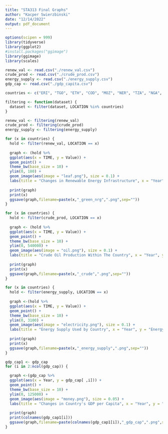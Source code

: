 ```yaml
---
title: "STA313 Final Graphs"
author: "Kacper Swierzbinski"
date: "12/14/2022"
output: pdf_document
---
```


```r
options(scipen = 999)
library(tidyverse)
library(ggplot2)
#install.packages("ggimage")
library(ggimage)
library(scales)

renew_val <- read.csv("./renew_val.csv")
crude_prod <- read.csv("./crude_prod.csv")
energy_supply <- read.csv("./energy_supply.csv")
gdp_cap <- read.csv("./gdp_capita.csv")
```

```r
countries <- c("ERI", "TGO", "ETH", "COD", "MOZ", "NER", "TZA", "NGA", "PAK", "IND", "CHN", "BRN", "IDN", "SGP", "JPN", "KWT", "BHR", "OMN", "QAT", "SAU", "USA", "BRA", "PRY", "MEX", "DEU", "ISL", "CHE", "RUS", "IRL", "LUX")
```

```r
filtering <- function(dataset) {
  dataset <- filter(dataset, LOCATION %in% countries)
}

renew_val <- filtering(renew_val)
crude_prod <- filtering(crude_prod)
energy_supply <- filtering(energy_supply)
```

```r
for (x in countries) {
  hold <- filter(renew_val, LOCATION == x)
  
  graph <- (hold %>%
  ggplot(aes(x = TIME, y = Value)) +
  geom_point() +
  theme_bw(base_size = 10) +
  ylim(0, 180) +
  geom_image(aes(image = "leaf.png"), size = 0.1) +
  labs(title = "Changes in Renewable Energy Infrastructure", x = "Year", y = "Percentage of Renewable Power Supply"))
  
  print(graph)
  print(x)
  ggsave(graph,filename=paste(x,"_green_nrg",".png",sep=""))
}
```

```r
for (x in countries) {
  hold <- filter(crude_prod, LOCATION == x)
  
  graph <- (hold %>%
  ggplot(aes(x = TIME, y = Value)) +
  geom_point() +
  theme_bw(base_size = 10) +
  ylim(0, 540000) +
  geom_image(aes(image = "oil.png"), size = 0.1) +
  labs(title = "Crude Oil Production Within The Country", x = "Year", y = "Production amount in toe (Ton of Oil Equivalent)"))
  
  print(graph)
  print(x)
  ggsave(graph,filename=paste(x,"_crude",".png",sep=""))
}
```

```r
for (x in countries) {
  hold <- filter(energy_supply, LOCATION == x)
  
  graph <-(hold %>%
  ggplot(aes(x = TIME, y = Value)) +
  geom_point() +
  theme_bw(base_size = 10) +
  ylim(0, 3100) +
  geom_image(aes(image = "electricity.png"), size = 0.1) +
  labs(title = "Energy Supply Used by Country", x = "Year", y = "Energy Supply in Million toe (Ton of Oil Equivalent)"))
  
  print(graph)
  print(x)
  ggsave(graph,filename=paste(x,"_energy_supply",".png",sep=""))
}
```

```r
gdp_cap1 <- gdp_cap
for (i in 2:ncol(gdp_cap)) {

  graph <-(gdp_cap %>%
  ggplot(aes(x = Year, y = gdp_cap[ ,i])) +
  geom_point() +
  theme_bw(base_size = 10) +
  ylim(0, 125000) +
  geom_image(aes(image = "money.png"), size = 0.05) +
  labs(title = "Changes in Country's GDP per Capita", x = "Year", y = "Thousand (constant 2015 US$)"))
  
  print(graph)
  print(colnames(gdp_cap1[i]))
  ggsave(graph,filename=paste(colnames(gdp_cap1[i]),"_gdp_cap",".png",sep=""))
}

```
